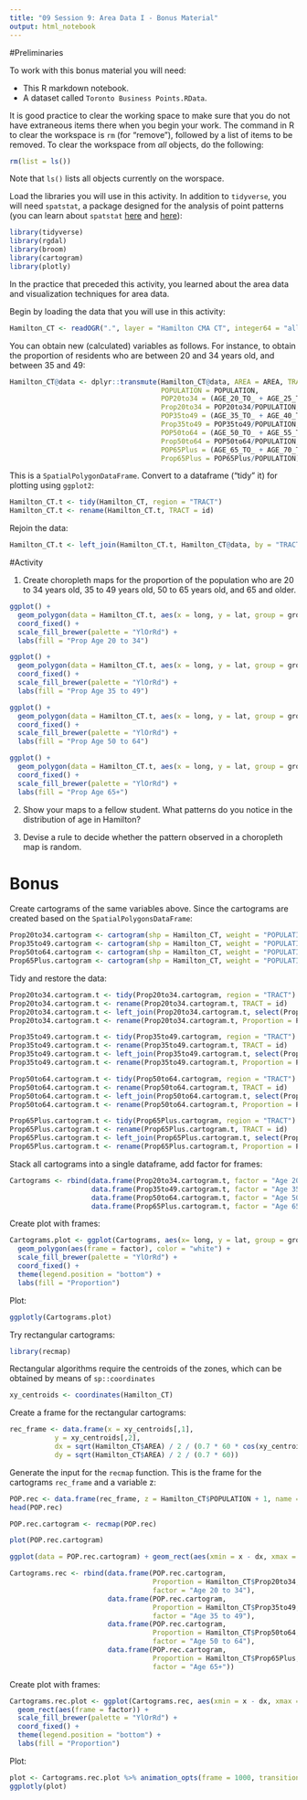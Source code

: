 ```yaml
---
title: "09 Session 9: Area Data I - Bonus Material"
output: html_notebook
---
```


#Preliminaries

To work with this bonus material you will need:

* This R markdown notebook.
* A dataset called `Toronto Business Points.RData`.

It is good practice to clear the working space to make sure that you do not have extraneous items there when you begin your work. The command in R to clear the workspace is `rm` (for "remove"), followed by a list of items to be removed. To clear the workspace from _all_ objects, do the following:
```r
rm(list = ls())
```

Note that `ls()` lists all objects currently on the worspace.

Load the libraries you will use in this activity. In addition to `tidyverse`, you will need `spatstat`, a package designed for the analysis of point patterns (you can learn about `spatstat` [here](https://cran.r-project.org/web/packages/spatstat/vignettes/getstart.pdf) and [here](http://spatstat.org/resources/spatstatJSSpaper.pdf)):
```r
library(tidyverse)
library(rgdal)
library(broom)
library(cartogram)
library(plotly)
```

In the practice that preceded this activity, you learned about the area data and visualization techniques for area data.

Begin by loading the data that you will use in this activity:
```r
Hamilton_CT <- readOGR(".", layer = "Hamilton CMA CT", integer64 = "allow.loss")
```

You can obtain new (calculated) variables as follows. For instance, to obtain the proportion of residents who are between 20 and 34 years old, and between 35 and 49:
```r
Hamilton_CT@data <- dplyr::transmute(Hamilton_CT@data, AREA = AREA, TRACT = TRACT,
                                     POPULATION = POPULATION,
                                     POP20to34 = (AGE_20_TO_ + AGE_25_TO_ + AGE_30_TO_),
                                     Prop20to34 = POP20to34/POPULATION, 
                                     POP35to49 = (AGE_35_TO_ + AGE_40_TO_ + AGE_45_TO_),
                                     Prop35to49 = POP35to49/POPULATION, 
                                     POP50to64 = (AGE_50_TO_ + AGE_55_TO_ + AGE_60_TO_),
                                     Prop50to64 = POP50to64/POPULATION,
                                     POP65Plus = (AGE_65_TO_ + AGE_70_TO_ + AGE_75_TO_ + AGE_80_TO_ + AGE_85),
                                     Prop65Plus = POP65Plus/POPULATION)
```

This is a `SpatialPolygonDataFrame`. Convert to a dataframe ("tidy" it) for plotting using `ggplot2`:
```r
Hamilton_CT.t <- tidy(Hamilton_CT, region = "TRACT")
Hamilton_CT.t <- rename(Hamilton_CT.t, TRACT = id)
```

Rejoin the data:
```r
Hamilton_CT.t <- left_join(Hamilton_CT.t, Hamilton_CT@data, by = "TRACT")
```

#Activity

1. Create choropleth maps for the proportion of the population who are 20 to 34 years old, 35 to 49 years old, 50 to 65 years old, and 65 and older. 

```r
ggplot() + 
  geom_polygon(data = Hamilton_CT.t, aes(x = long, y = lat, group = group, fill = cut_number(Prop20to34, 5)), color = "white") + 
  coord_fixed() +
  scale_fill_brewer(palette = "YlOrRd") +
  labs(fill = "Prop Age 20 to 34")

```

```r
ggplot() + 
  geom_polygon(data = Hamilton_CT.t, aes(x = long, y = lat, group = group, fill = cut_number(Prop35to49, 5)), color = "white") + 
  coord_fixed() +
  scale_fill_brewer(palette = "YlOrRd") +
  labs(fill = "Prop Age 35 to 49")

```

```r
ggplot() + 
  geom_polygon(data = Hamilton_CT.t, aes(x = long, y = lat, group = group, fill = cut_number(Prop50to64, 5)), color = "white") + 
  coord_fixed() +
  scale_fill_brewer(palette = "YlOrRd") +
  labs(fill = "Prop Age 50 to 64")

```

```r
ggplot() + 
  geom_polygon(data = Hamilton_CT.t, aes(x = long, y = lat, group = group, fill = cut_number(Prop65Plus, 5)), color = "white") + 
  coord_fixed() +
  scale_fill_brewer(palette = "YlOrRd") +
  labs(fill = "Prop Age 65+")

```

2. Show your maps to a fellow student. What patterns do you notice in the distribution of age in Hamilton?

3. Devise a rule to decide whether the pattern observed in a choropleth map is random.

# Bonus

Create cartograms of the same variables above. Since the cartograms are created based on the `SpatialPolygonsDataFrame`:
```r
Prop20to34.cartogram <- cartogram(shp = Hamilton_CT, weight = "POPULATION")
Prop35to49.cartogram <- cartogram(shp = Hamilton_CT, weight = "POPULATION")
Prop50to64.cartogram <- cartogram(shp = Hamilton_CT, weight = "POPULATION")
Prop65Plus.cartogram <- cartogram(shp = Hamilton_CT, weight = "POPULATION")
```

Tidy and restore the data:
```r
Prop20to34.cartogram.t <- tidy(Prop20to34.cartogram, region = "TRACT")
Prop20to34.cartogram.t <- rename(Prop20to34.cartogram.t, TRACT = id)
Prop20to34.cartogram.t <- left_join(Prop20to34.cartogram.t, select(Prop20to34.cartogram@data, TRACT, Prop20to34), by = "TRACT")
Prop20to34.cartogram.t <- rename(Prop20to34.cartogram.t, Proportion = Prop20to34)

Prop35to49.cartogram.t <- tidy(Prop35to49.cartogram, region = "TRACT")
Prop35to49.cartogram.t <- rename(Prop35to49.cartogram.t, TRACT = id)
Prop35to49.cartogram.t <- left_join(Prop35to49.cartogram.t, select(Prop35to49.cartogram@data, TRACT, Prop35to49), by = "TRACT")
Prop35to49.cartogram.t <- rename(Prop35to49.cartogram.t, Proportion = Prop35to49)

Prop50to64.cartogram.t <- tidy(Prop50to64.cartogram, region = "TRACT")
Prop50to64.cartogram.t <- rename(Prop50to64.cartogram.t, TRACT = id)
Prop50to64.cartogram.t <- left_join(Prop50to64.cartogram.t, select(Prop50to64.cartogram@data, TRACT, Prop50to64), by = "TRACT")
Prop50to64.cartogram.t <- rename(Prop50to64.cartogram.t, Proportion = Prop50to64)

Prop65Plus.cartogram.t <- tidy(Prop65Plus.cartogram, region = "TRACT")
Prop65Plus.cartogram.t <- rename(Prop65Plus.cartogram.t, TRACT = id)
Prop65Plus.cartogram.t <- left_join(Prop65Plus.cartogram.t, select(Prop65Plus.cartogram@data, TRACT, Prop65Plus), by = "TRACT")
Prop65Plus.cartogram.t <- rename(Prop65Plus.cartogram.t, Proportion = Prop65Plus)
```

Stack all cartograms into a single dataframe, add factor for frames:
```r
Cartograms <- rbind(data.frame(Prop20to34.cartogram.t, factor = "Age 20 to 34"),
                    data.frame(Prop35to49.cartogram.t, factor = "Age 35 to 49"),
                    data.frame(Prop50to64.cartogram.t, factor = "Age 50 to 64"),
                    data.frame(Prop65Plus.cartogram.t, factor = "Age 65+"))
```

Create plot with frames:
```r
Cartograms.plot <- ggplot(Cartograms, aes(x= long, y = lat, group = group, fill = cut_number(Proportion, 5))) + 
  geom_polygon(aes(frame = factor), color = "white") +
  scale_fill_brewer(palette = "YlOrRd") +
  coord_fixed() +
  theme(legend.position = "bottom") +
  labs(fill = "Proportion")
```

Plot:
```r
ggplotly(Cartograms.plot)
```

Try rectangular cartograms:
```r
library(recmap)
```

Rectangular algorithms require the centroids of the zones, which can be obtained by means of `sp::coordinates`
```r
xy_centroids <- coordinates(Hamilton_CT)
```

Create a frame for the rectangular cartograms:
```r
rec_frame <- data.frame(x = xy_centroids[,1], 
           y = xy_centroids[,2],
           dx = sqrt(Hamilton_CT$AREA) / 2 / (0.7 * 60 * cos(xy_centroids[,2] * pi / 180)),
           dy = sqrt(Hamilton_CT$AREA) / 2 / (0.7 * 60)) 
```

Generate the input for the `recmap` function. This is the frame for the cartograms `rec_frame` and a variable z:
```r
POP.rec <- data.frame(rec_frame, z = Hamilton_CT$POPULATION + 1, name = Hamilton_CT$TRACT)
head(POP.rec)
```

```r
POP.rec.cartogram <- recmap(POP.rec)
```

```r
plot(POP.rec.cartogram)
```

```r
ggplot(data = POP.rec.cartogram) + geom_rect(aes(xmin = x - dx, xmax = x + dx, ymin = y - dy, ymax = y + dy)) + coord_fixed()
```

```r
Cartograms.rec <- rbind(data.frame(POP.rec.cartogram,
                                   Proportion = Hamilton_CT$Prop20to34,
                                   factor = "Age 20 to 34"),
                        data.frame(POP.rec.cartogram,
                                   Proportion = Hamilton_CT$Prop35to49,
                                   factor = "Age 35 to 49"),
                        data.frame(POP.rec.cartogram,
                                   Proportion = Hamilton_CT$Prop50to64,
                                   factor = "Age 50 to 64"),
                        data.frame(POP.rec.cartogram,
                                   Proportion = Hamilton_CT$Prop65Plus,
                                   factor = "Age 65+"))
```

Create plot with frames:
```r
Cartograms.rec.plot <- ggplot(Cartograms.rec, aes(xmin = x - dx, xmax = x + dx, ymin = y - dy, ymax = y + dy, fill = cut_number(Proportion, 5))) + 
  geom_rect(aes(frame = factor)) +
  scale_fill_brewer(palette = "YlOrRd") +
  coord_fixed() +
  theme(legend.position = "bottom") +
  labs(fill = "Proportion")
```

Plot:
```r
plot <- Cartograms.rec.plot %>% animation_opts(frame = 1000, transition = 1000, easing = "elastic")
ggplotly(plot)
```